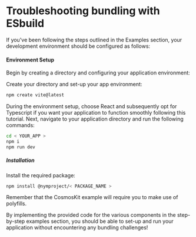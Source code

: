 
# Troubleshooting bundling with ESbuild

If you've been following the steps outlined in the Examples section, your development environment should be configured as follows:

#### Environment Setup
Begin by creating a directory and configuring your application environment:

Create your directory and set-up your app environment:
```bash
npm create vite@latest
```
During the environment setup, choose React and subsequently opt for Typescript if you want your application to function smoothly following this tutorial. Next, navigate to your application directory and run the following commands:
```bash
cd < YOUR_APP >
npm i 
npm run dev
```

##### Installation
Install the required package:
```bash
npm install @nymproject/< PACKAGE_NAME >
```

<Callout type="info" emoji="ℹ️">
    Remember that the CosmosKit example will require you to make use of polyfills.
</Callout>

By implementing the provided code for the various components in the step-by-step examples section, you should be able to set-up and run your application without encountering any bundling challenges!

